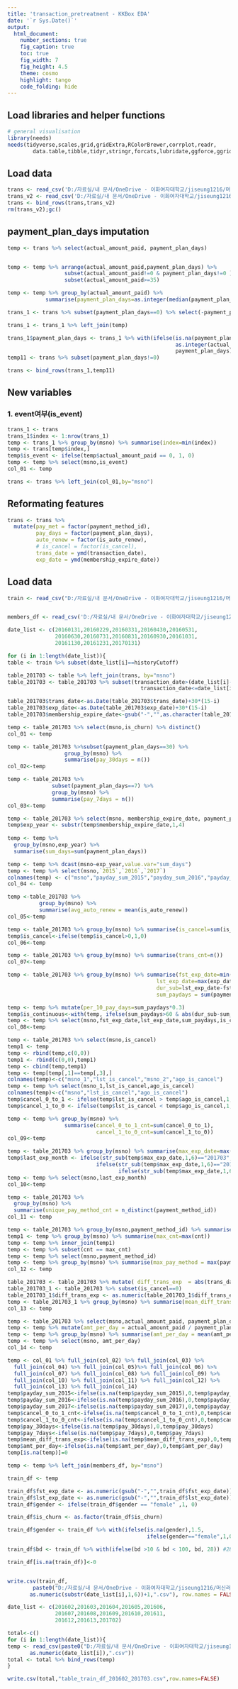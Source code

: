 ---
title: 'transaction_pretreatment - KKBox EDA'
date: '`r Sys.Date()`'
output:
  html_document:
    number_sections: true
    fig_caption: true
    toc: true
    fig_width: 7
    fig_height: 4.5
    theme: cosmo
    highlight: tango
    code_folding: hide
---

## Load libraries and helper functions
```{r, message = FALSE}
# general visualisation
library(needs)
needs(tidyverse,scales,grid,gridExtra,RColorBrewer,corrplot,readr,
        data.table,tibble,tidyr,stringr,forcats,lubridate,ggforce,ggridges)
```

## Load data
```{r warning=FALSE, results=FALSE}
trans <- read_csv('D:/자료실/내 문서/OneDrive - 이화여자대학교/jiseung1216/머신러닝/프로젝트/캐글/wsdm/data/transactions.csv')
trans_v2 <- read_csv('D:/자료실/내 문서/OneDrive - 이화여자대학교/jiseung1216/머신러닝/프로젝트/캐글/wsdm/data/transactions_v2.csv')
trans <- bind_rows(trans,trans_v2)
rm(trans_v2);gc()
```

## payment_plan_days imputation
```{r}
temp <- trans %>% select(actual_amount_paid, payment_plan_days)


temp <- temp %>% arrange(actual_amount_paid,payment_plan_days) %>% 
                  subset(actual_amount_paid!=0 & payment_plan_days!=0 ) %>% 
                  subset(actual_amount_paid>=35)

temp <- temp %>% group_by(actual_amount_paid) %>% 
            summarise(payment_plan_days=as.integer(median(payment_plan_days)))

trans_1 <- trans %>% subset(payment_plan_days==0) %>% select(-payment_plan_days)

trans_1 <- trans_1 %>% left_join(temp)

trans_1$payment_plan_days <- trans_1 %>% with(ifelse(is.na(payment_plan_days),
                                                     as.integer(actual_amount_paid/5),
                                                     payment_plan_days))
temp11 <- trans %>% subset(payment_plan_days!=0)

trans <- bind_rows(trans_1,temp11)
```

## New variables

### 1. event여부(is_event)
```{r}
trans_1 <- trans
trans_1$index <- 1:nrow(trans_1)
temp <- trans_1 %>% group_by(msno) %>% summarise(index=min(index))
temp <- trans[temp$index,]
temp$is_event <- ifelse(temp$actual_amount_paid == 0, 1, 0)
temp <- temp %>% select(msno,is_event)
col_01 <- temp

trans <- trans %>% left_join(col_01,by="msno")
```

## Reformating features
```{r}
trans <- trans %>%
  mutate(pay_met = factor(payment_method_id),
         pay_days = factor(payment_plan_days),
         auto_renew = factor(is_auto_renew),
         # is_cancel = factor(is_cancel),
         trans_date = ymd(transaction_date),
         exp_date = ymd(membership_expire_date))

```

## Load data
```{r warning=FALSE, results=FALSE}
train <- read_csv("D:/자료실/내 문서/OneDrive - 이화여자대학교/jiseung1216/머신러닝/프로젝트/캐글/wsdm/data/train_scala_labeled.csv")


members_df <- read_csv('D:/자료실/내 문서/OneDrive - 이화여자대학교/jiseung1216/머신러닝/프로젝트/캐글/wsdm/data/members_v3.csv')

date_list <- c(20160131,20160229,20160331,20160430,20160531,
               20160630,20160731,20160831,20160930,20161031,
               20161130,20161231,20170131)
```

```{r}
for (i in 1:length(date_list)){
table <- train %>% subset(date_list[i]==historyCutoff)

table_201703 <- table %>% left_join(trans, by="msno")
table_201703 <- table_201703 %>% subset(transaction_date>(date_list[i]-10000) &
                                          transaction_date<=date_list[i])

table_201703$trans_date<-as.Date(table_201703$trans_date)+30*(15-i)
table_201703$exp_date<-as.Date(table_201703$exp_date)+30*(15-i)
table_201703$membership_expire_date<-gsub("-","",as.character(table_201703$exp_date))

temp <- table_201703 %>% select(msno,is_churn) %>% distinct()
col_01 <- temp

temp <- table_201703 %>%subset(payment_plan_days==30) %>%
                  group_by(msno) %>%
                  summarise(pay_30days = n())
col_02<-temp

temp <- table_201703 %>% 
              subset(payment_plan_days==7) %>%
              group_by(msno) %>%
              summarise(pay_7days = n())
col_03<-temp

temp <- table_201703 %>% select(msno, membership_expire_date, payment_plan_days)
temp$exp_year <- substr(temp$membership_expire_date,1,4)
 
temp <- temp %>%
  group_by(msno,exp_year) %>%
  summarise(sum_days=sum(payment_plan_days))

temp <- temp %>% dcast(msno~exp_year,value.var="sum_days")
temp <- temp %>% select(msno,`2015`,`2016`,`2017`)
colnames(temp) <- c("msno","payday_sum_2015","payday_sum_2016","payday_sum_2017")
col_04 <- temp

temp <-table_201703 %>%
          group_by(msno) %>%
          summarise(avg_auto_renew = mean(is_auto_renew))
col_05<-temp

temp <- table_201703 %>% group_by(msno) %>% summarise(is_cancel=sum(is_cancel))
temp$is_cancel<-ifelse(temp$is_cancel>0,1,0)
col_06<-temp

temp <- table_201703 %>% group_by(msno) %>% summarise(trans_cnt=n())
col_07<-temp

temp <- table_201703 %>% group_by(msno) %>% summarise(fst_exp_date=min(exp_date),
                                               lst_exp_date=max(exp_date),
                                               dur_sub=lst_exp_date-fst_exp_date,
                                               sum_paydays = sum(payment_plan_days))

temp <- temp %>% mutate(per_10_pay_days=sum_paydays*0.3)
temp$is_continuous<-with(temp, ifelse(sum_paydays>60 & abs(dur_sub-sum_paydays)<per_10_pay_days,1,0))
temp <- temp %>% select(msno,fst_exp_date,lst_exp_date,sum_paydays,is_continuous)
col_08<-temp

temp <- table_201703 %>% select(msno,is_cancel)
temp1 <- temp
temp <- rbind(temp,c(0,0))
temp1 <- rbind(c(0,0),temp1)
temp <- cbind(temp,temp1)
temp <- temp[temp[,1]==temp[,3],]
colnames(temp)<-c("msno_1","lst_is_cancel","msno_2","ago_is_cancel")
temp <- temp %>% select(msno_1,lst_is_cancel,ago_is_cancel)
colnames(temp)<-c("msno","lst_is_cancel","ago_is_cancel")
temp$cancel_0_to_1 <- ifelse(temp$lst_is_cancel > temp$ago_is_cancel,1,0)
temp$cancel_1_to_0 <- ifelse(temp$lst_is_cancel < temp$ago_is_cancel,1,0)

temp <- temp %>% group_by(msno) %>% 
                  summarise(cancel_0_to_1_cnt=sum(cancel_0_to_1),
                            cancel_1_to_0_cnt=sum(cancel_1_to_0))
col_09<-temp

temp <- table_201703 %>% group_by(msno) %>% summarise(max_exp_date=max(membership_expire_date))
temp$last_exp_month <- ifelse(str_sub(temp$max_exp_date,1,6)=="201703",3,
                            ifelse(str_sub(temp$max_exp_date,1,6)=="201702",2,
                                   ifelse(str_sub(temp$max_exp_date,1,6)=="201701",1,0)))
temp <- temp %>% select(msno,last_exp_month)
col_10<-temp

temp <- table_201703 %>%
  group_by(msno) %>%
  summarise(unique_pay_method_cnt = n_distinct(payment_method_id))
col_11 <- temp

temp <- table_201703 %>% group_by(msno,payment_method_id) %>% summarise(cnt=n())
temp1 <- temp %>% group_by(msno) %>% summarise(max_cnt=max(cnt)) 
temp <- temp %>% inner_join(temp1)
temp <- temp %>% subset(cnt == max_cnt)
temp <- temp %>% select(msno,payment_method_id)
temp <- temp %>% group_by(msno) %>% summarise(max_pay_method = max(payment_method_id))
col_12 <- temp

table_201703 <- table_201703 %>% mutate( diff_trans_exp  = abs(trans_date + payment_plan_days - exp_date) )
table_201703_1 <- table_201703 %>% subset(is_cancel==0)
table_201703_1$diff_trans_exp <- as.numeric(table_201703_1$diff_trans_exp)
temp <- table_201703_1 %>% group_by(msno) %>% summarise(mean_diff_trans_exp = mean(diff_trans_exp))
col_13 <- temp

temp <- table_201703 %>% select(msno,actual_amount_paid, payment_plan_days)
temp <- temp %>% mutate(amt_per_day = actual_amount_paid / payment_plan_days)
temp <- temp %>% group_by(msno) %>% summarise(amt_per_day = mean(amt_per_day))
temp <- temp %>% select(msno, amt_per_day)
col_14 <- temp

temp <- col_01 %>% full_join(col_02) %>% full_join(col_03) %>% 
  full_join(col_04) %>% full_join(col_05)%>% full_join(col_06) %>% 
  full_join(col_07) %>% full_join(col_08) %>% full_join(col_09) %>% 
  full_join(col_10) %>% full_join(col_11) %>% full_join(col_12) %>% 
  full_join(col_13) %>% full_join(col_14)
temp$payday_sum_2015<-ifelse(is.na(temp$payday_sum_2015),0,temp$payday_sum_2015)
temp$payday_sum_2016<-ifelse(is.na(temp$payday_sum_2016),0,temp$payday_sum_2016)
temp$payday_sum_2017<-ifelse(is.na(temp$payday_sum_2017),0,temp$payday_sum_2017)
temp$cancel_0_to_1_cnt<-ifelse(is.na(temp$cancel_0_to_1_cnt),0,temp$cancel_0_to_1_cnt)
temp$cancel_1_to_0_cnt<-ifelse(is.na(temp$cancel_1_to_0_cnt),0,temp$cancel_1_to_0_cnt)
temp$pay_30days<-ifelse(is.na(temp$pay_30days),0,temp$pay_30days)
temp$pay_7days<-ifelse(is.na(temp$pay_7days),0,temp$pay_7days)
temp$mean_diff_trans_exp<-ifelse(is.na(temp$mean_diff_trans_exp),0,temp$mean_diff_trans_exp)
temp$amt_per_day<-ifelse(is.na(temp$amt_per_day),0,temp$amt_per_day)
temp[is.na(temp)]=0

temp <- temp %>% left_join(members_df, by="msno")

train_df <- temp

train_df$fst_exp_date <- as.numeric(gsub("-","",train_df$fst_exp_date))
train_df$lst_exp_date <- as.numeric(gsub("-","",train_df$lst_exp_date))
train_df$gender <- ifelse(train_df$gender == "female" ,1, 0)

train_df$is_churn <- as.factor(train_df$is_churn)

train_df$gender <- train_df %>% with(ifelse(is.na(gender),1.5,
                                            ifelse(gender=="female",1,0)))

train_df$bd <- train_df %>% with(ifelse(bd >10 & bd < 100, bd, 28)) #28 is median(bd)

train_df[is.na(train_df)]<-0


write.csv(train_df,
        paste0("D:/자료실/내 문서/OneDrive - 이화여자대학교/jiseung1216/머신러닝/프로젝트/캐글/wsdm/data/table_",
       as.numeric(substr(date_list[i],1,6))+1,".csv"), row.names = FALSE)}
```

```{r}
date_list <- c(201602,201603,201604,201605,201606,
               201607,201608,201609,201610,201611,
               201612,201613,201702)
```

```{r}
total<-c()
for (i in 1:length(date_list)){
temp <- read_csv(paste0("D:/자료실/내 문서/OneDrive - 이화여자대학교/jiseung1216/머신러닝/프로젝트/캐글/wsdm/data/table_",
       as.numeric(date_list[i]),".csv"))
total <- total %>% bind_rows(temp)
}

write.csv(total,"table_train_df_201602_201703.csv",row.names=FALSE)
```

